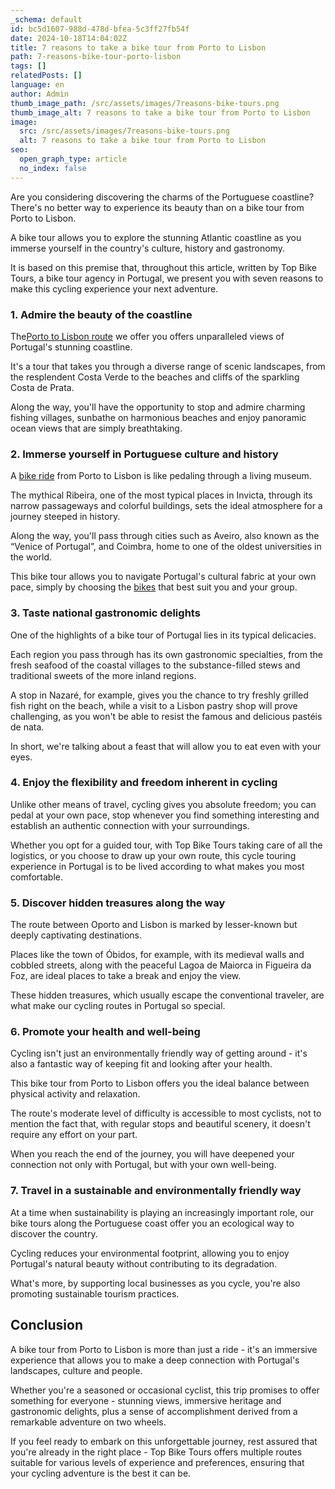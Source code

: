 ```yaml
---
_schema: default
id: bc5d1607-988d-478d-bfea-5c3ff27fb54f
date: 2024-10-18T14:04:02Z
title: 7 reasons to take a bike tour from Porto to Lisbon
path: 7-reasons-bike-tour-porto-lisbon
tags: []
relatedPosts: []
language: en
author: Admin
thumb_image_path: /src/assets/images/7reasons-bike-tours.png
thumb_image_alt: 7 reasons to take a bike tour from Porto to Lisbon
image:
  src: /src/assets/images/7reasons-bike-tours.png
  alt: 7 reasons to take a bike tour from Porto to Lisbon
seo:
  open_graph_type: article
  no_index: false
---
```


Are you considering discovering the charms of the Portuguese coastline? There's
no better way to experience its beauty than on a bike tour from Porto to Lisbon.

A bike tour allows you to explore the stunning Atlantic coastline as you immerse
yourself in the country's culture, history and gastronomy.

It is based on this premise that, throughout this article, written by Top Bike
Tours, a bike tour agency in Portugal, we present you with seven reasons to make
this cycling experience your next adventure.

### 1\. Admire the beauty of the coastline

The[Porto to Lisbon route](https://topbiketoursportugal.com/porto-to-lisbon-cycling-tour--en/)
we offer you offers unparalleled views of Portugal's stunning coastline.

It's a tour that takes you through a diverse range of scenic landscapes, from
the resplendent Costa Verde to the beaches and cliffs of the sparkling Costa de
Prata.

Along the way, you'll have the opportunity to stop and admire charming fishing
villages, sunbathe on harmonious beaches and enjoy panoramic ocean views that
are simply breathtaking.

### 2\. Immerse yourself in Portuguese culture and history

A [bike ride](https://topbiketoursportugal.com/) from Porto to Lisbon is like
pedaling through a living museum.

The mythical Ribeira, one of the most typical places in Invicta, through its
narrow passageways and colorful buildings, sets the ideal atmosphere for a
journey steeped in history.

Along the way, you'll pass through cities such as Aveiro, also known as the
“Venice of Portugal”, and Coimbra, home to one of the oldest universities in the
world.

This bike tour allows you to navigate Portugal's cultural fabric at your own
pace, simply by choosing the [bikes](https://topbiketoursportugal.com/) that
best suit you and your group.

### 3\. Taste national gastronomic delights

One of the highlights of a bike tour of Portugal lies in its typical delicacies.

Each region you pass through has its own gastronomic specialties, from the fresh
seafood of the coastal villages to the substance-filled stews and traditional
sweets of the more inland regions.

A stop in Nazaré, for example, gives you the chance to try freshly grilled fish
right on the beach, while a visit to a Lisbon pastry shop will prove
challenging, as you won't be able to resist the famous and delicious pastéis de
nata.

In short, we're talking about a feast that will allow you to eat even with your
eyes.

### 4\. Enjoy the flexibility and freedom inherent in cycling

Unlike other means of travel, cycling gives you absolute freedom; you can pedal
at your own pace, stop whenever you find something interesting and establish an
authentic connection with your surroundings.

Whether you opt for a guided tour, with Top Bike Tours taking care of all the
logistics, or you choose to draw up your own route, this cycle touring
experience in Portugal is to be lived according to what makes you most
comfortable.

### 5\. Discover hidden treasures along the way

The route between Oporto and Lisbon is marked by lesser-known but deeply
captivating destinations.

Places like the town of Óbidos, for example, with its medieval walls and cobbled
streets, along with the peaceful Lagoa de Maiorca in Figueira da Foz, are ideal
places to take a break and enjoy the view.

These hidden treasures, which usually escape the conventional traveler, are what
make our cycling routes in Portugal so special.

### 6\. Promote your health and well-being

Cycling isn't just an environmentally friendly way of getting around - it's also
a fantastic way of keeping fit and looking after your health.

This bike tour from Porto to Lisbon offers you the ideal balance between
physical activity and relaxation.

The route's moderate level of difficulty is accessible to most cyclists, not to
mention the fact that, with regular stops and beautiful scenery, it doesn't
require any effort on your part.

When you reach the end of the journey, you will have deepened your connection
not only with Portugal, but with your own well-being.

### 7\. Travel in a sustainable and environmentally friendly way

At a time when sustainability is playing an increasingly important role, our
bike tours along the Portuguese coast offer you an ecological way to discover
the country.

Cycling reduces your environmental footprint, allowing you to enjoy Portugal's
natural beauty without contributing to its degradation.

What's more, by supporting local businesses as you cycle, you're also promoting
sustainable tourism practices.

## Conclusion

A bike tour from Porto to Lisbon is more than just a ride - it's an immersive
experience that allows you to make a deep connection with Portugal's landscapes,
culture and people.

Whether you're a seasoned or occasional cyclist, this trip promises to offer
something for everyone - stunning views, immersive heritage and gastronomic
delights, plus a sense of accomplishment derived from a remarkable adventure on
two wheels.

If you feel ready to embark on this unforgettable journey, rest assured that
you're already in the right place - Top Bike Tours offers multiple routes
suitable for various levels of experience and preferences, ensuring that your
cycling adventure is the best it can be.

